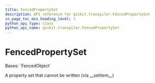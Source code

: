 ```yaml
---
title: FencedPropertySet
description: API reference for qiskit.transpiler.FencedPropertySet
in_page_toc_min_heading_level: 1
python_api_type: class
python_api_name: qiskit.transpiler.FencedPropertySet
---
```


# FencedPropertySet

<Class id="qiskit.transpiler.FencedPropertySet" isDedicatedPage={true} github="https://github.com/qiskit/qiskit/tree/stable/0.25/qiskit/transpiler/fencedobjs.py" signature="qiskit.transpiler.FencedPropertySet(property_set_instance)" modifiers="class">
  Bases: `FencedObject`

  A property set that cannot be written (via \_\_setitem\_\_)
</Class>

